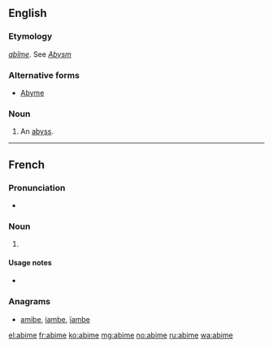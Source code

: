 ==English==

===Etymology===
{{etyl|fr|en}} ''[[abîme]]''. See ''[[Abysm]]''

===Alternative forms===
* [[Abyme]]

===Noun===
{{en-noun}}

# {{obsolete}} An [[abyss]].

----

==French==

===Pronunciation===
* {{audio|Fr-abime-fr FR-Paris.ogg|Audio (Paris)}}

===Noun===
{{fr-noun|m}}

# {{alternative form of|abîme|lang=fr}}

====Usage notes====
* {{fr-note reformed spelling}}

===Anagrams===
* [[amibe#French|amibe]], [[iambe#French|iambe]], [[ïambe#French|ïambe]]

[[el:abime]]
[[fr:abime]]
[[ko:abime]]
[[mg:abime]]
[[no:abime]]
[[ru:abime]]
[[wa:abime]]